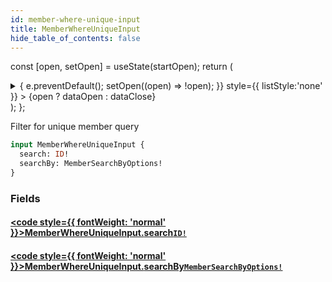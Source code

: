 ```yaml
---
id: member-where-unique-input
title: MemberWhereUniqueInput
hide_table_of_contents: false
---
```






const [open, setOpen] = useState(startOpen);
return (
<details {...(open ? { open: true } : {})} className="details" style={{ border:'none', boxShadow:'none', background:'var(--ifm-background-color)' }}>
<summary
onClick={(e) => {
e.preventDefault();
setOpen((open) => !open);
}}
style={{ listStyle:'none' }} >
{open ? dataOpen : dataClose}
</summary>
{open && children}
</details>
);
};

Filter for unique member query

```graphql
input MemberWhereUniqueInput {
  search: ID!
  searchBy: MemberSearchByOptions!
}
```

### Fields

#### [<code style={{ fontWeight: 'normal' }}>MemberWhereUniqueInput.<b>search</b></code>](#)<Bullet />[`ID!`](/api/scalars/id) <Badge class="badge badge--secondary" text="non-null"/> <Badge class="badge badge--secondary" text="scalar"/>

>

#### [<code style={{ fontWeight: 'normal' }}>MemberWhereUniqueInput.<b>searchBy</b></code>](#)<Bullet />[`MemberSearchByOptions!`](/api/enums/member-search-by-options) <Badge class="badge badge--secondary" text="non-null"/> <Badge class="badge badge--secondary" text="enum"/>

>

